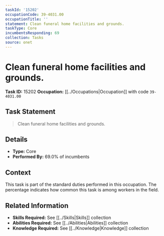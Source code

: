 ```yaml
---
taskId: '15202'
occupationCode: 39-4031.00
occupationTitle: ''
statement: Clean funeral home facilities and grounds.
taskType: Core
incumbentsResponding: 69
collection: Tasks
source: onet
---
```

# Clean funeral home facilities and grounds.

**Task ID:** 15202
**Occupation:** [[../Occupations|Occupation]] with code `39-4031.00`

## Task Statement

> Clean funeral home facilities and grounds.

## Details

- **Type:** Core
- **Performed By:** 69.0% of incumbents

## Context

This task is part of the standard duties performed in this occupation. The percentage indicates how common this task is among workers in the field.

## Related Information

- **Skills Required:** See [[../Skills|Skills]] collection
- **Abilities Required:** See [[../Abilities|Abilities]] collection
- **Knowledge Required:** See [[../Knowledge|Knowledge]] collection
